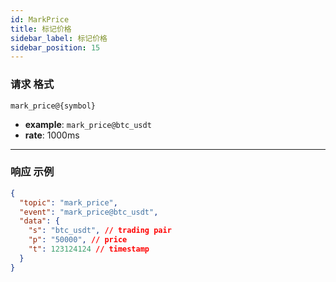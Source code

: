 ```yaml
---
id: MarkPrice
title: 标记价格
sidebar_label: 标记价格
sidebar_position: 15
---
```


### 请求 格式

```
mark_price@{symbol}
```

- **example**: `mark_price@btc_usdt`
- **rate**: 1000ms

---

### 响应 示例

```json title="响应"
{
  "topic": "mark_price",
  "event": "mark_price@btc_usdt",
  "data": {
    "s": "btc_usdt", // trading pair
    "p": "50000", // price
    "t": 123124124 // timestamp
  }
}
```
